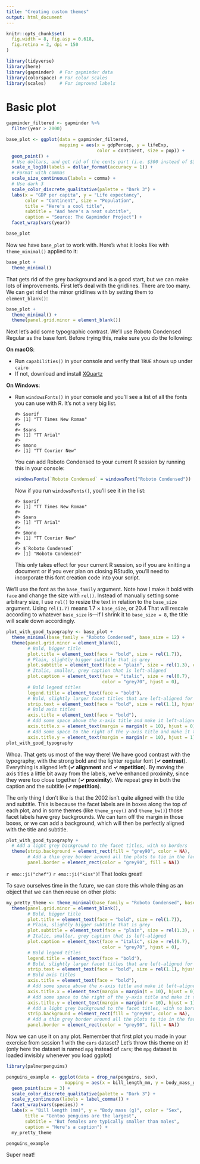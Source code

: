 ```yaml
---
title: "Creating custom themes"
output: html_document
---
```


```r
knitr::opts_chunk$set(
  fig.width = 8, fig.asp = 0.618,
  fig.retina = 2, dpi = 150
)
```

```r
library(tidyverse)
library(here)
library(gapminder)  # For gapminder data
library(colorspace) # For color scales
library(scales)     # For improved labels
```

# Basic plot

```r
gapminder_filtered <- gapminder %>% 
  filter(year > 2000)

base_plot <- ggplot(data = gapminder_filtered,
                    mapping = aes(x = gdpPercap, y = lifeExp, 
                                  color = continent, size = pop)) +
  geom_point() +
  # Use dollars, and get rid of the cents part (i.e. $300 instead of $300.00)
  scale_x_log10(labels = dollar_format(accuracy = 1)) +
  # Format with commas
  scale_size_continuous(labels = comma) +
  # Use dark 3
  scale_color_discrete_qualitative(palette = "Dark 3") +
  labs(x = "GDP per capita", y = "Life expectancy",
       color = "Continent", size = "Population",
       title = "Here's a cool title",
       subtitle = "And here's a neat subtitle",
       caption = "Source: The Gapminder Project") +
  facet_wrap(vars(year))

base_plot
```

Now we have `base_plot` to work with. Here's what it looks like with `theme_minimal()` applied to it:

```r
base_plot +
  theme_minimal()
```

That gets rid of the grey background and is a good start, but we can make lots of improvements. First let's deal with the gridlines. There are too many. We can get rid of the minor gridlines with by setting them to `element_blank()`:

```r
base_plot +
  theme_minimal() +
  theme(panel.grid.minor = element_blank())
```

Next let's add some typographic contrast. We'll use Roboto Condensed Regular as the base font. Before trying this, make sure you do the following:

**On macOS**:

- Run `capabilities()` in your console and verify that `TRUE` shows up under `cairo`
- If not, download and install [XQuartz](https://www.xquartz.org/)

**On Windows**:

- Run `windowsFonts()` in your console and you'll see a list of all the fonts you can use with R. It's not a very big list.

    ```text
    #> $serif
    #> [1] "TT Times New Roman"
    #>
    #> $sans
    #> [1] "TT Arial"
    #> 
    #> $mono
    #> [1] "TT Courier New"
    ```
    
    You can add Roboto Condensed to your current R session by running this in your console:

    ```r
    windowsFonts(`Roboto Condensed` = windowsFont("Roboto Condensed"))
    ```

    Now if you run `windowsFonts()`, you'll see it in the list:
    
    ```text
    #> $serif
    #> [1] "TT Times New Roman"
    #>
    #> $sans
    #> [1] "TT Arial"
    #> 
    #> $mono
    #> [1] "TT Courier New"
    #>
    #> $`Roboto Condensed`
    #> [1] "Roboto Condensed"
    ```

    This only takes effect for your current R session, so if you are knitting a document or if you ever plan on closing RStudio, you'll need to incorporate this font creation code into your script.

We'll use the font as the `base_family` argument. Note how I make it bold with `face` and change the size with `rel()`. Instead of manually setting some arbitrary size, I use `rel()` to resize the text in relation to the `base_size` argument. Using `rel(1.7)` means 1.7 × `base_size`, or 20.4 That will rescale according to whatever `base_size` is—if I shrink it to `base_size = 8`, the title will scale down accordingly.

```r
plot_with_good_typography <- base_plot +
  theme_minimal(base_family = "Roboto Condensed", base_size = 12) +
  theme(panel.grid.minor = element_blank(),
        # Bold, bigger title
        plot.title = element_text(face = "bold", size = rel(1.7)),
        # Plain, slightly bigger subtitle that is grey
        plot.subtitle = element_text(face = "plain", size = rel(1.3), color = "grey70"),
        # Italic, smaller, grey caption that is left-aligned
        plot.caption = element_text(face = "italic", size = rel(0.7), 
                                    color = "grey70", hjust = 0),
        # Bold legend titles
        legend.title = element_text(face = "bold"),
        # Bold, slightly larger facet titles that are left-aligned for the sake of repetition
        strip.text = element_text(face = "bold", size = rel(1.1), hjust = 0),
        # Bold axis titles
        axis.title = element_text(face = "bold"),
        # Add some space above the x-axis title and make it left-aligned
        axis.title.x = element_text(margin = margin(t = 10), hjust = 0),
        # Add some space to the right of the y-axis title and make it top-aligned
        axis.title.y = element_text(margin = margin(r = 10), hjust = 1))
plot_with_good_typography
```

Whoa. That gets us most of the way there! We have good contrast with the typography, with the strong bold and the lighter regular font (**✓ contrast**). Everything is aligned left (**✓ alignment** and **✓ repetition**). By moving the axis titles a little bit away from the labels, we've enhanced proximity, since they were too close together (**✓ proximity**). We repeat grey in both the caption and the subtitle (**✓ repetition**).

The only thing I don't like is that the 2002 isn't quite aligned with the title and subtitle. This is because the facet labels are in boxes along the top of each plot, and in some themes (like `theme_grey()` and `theme_bw()`) those facet labels have grey backgrounds. We can turn off the margin in those boxes, or we can add a background, which will then be perfectly aligned with the title and subtitle.

```r
plot_with_good_typography +
  # Add a light grey background to the facet titles, with no borders
  theme(strip.background = element_rect(fill = "grey90", color = NA),
        # Add a thin grey border around all the plots to tie in the facet titles
        panel.border = element_rect(color = "grey90", fill = NA))
```

`r emo::ji("chef")` `r emo::ji("kiss")`! That looks great!

To save ourselves time in the future, we can store this whole thing as an object that we can then reuse on other plots:

```r
my_pretty_theme <- theme_minimal(base_family = "Roboto Condensed", base_size = 12) +
  theme(panel.grid.minor = element_blank(),
        # Bold, bigger title
        plot.title = element_text(face = "bold", size = rel(1.7)),
        # Plain, slightly bigger subtitle that is grey
        plot.subtitle = element_text(face = "plain", size = rel(1.3), color = "grey70"),
        # Italic, smaller, grey caption that is left-aligned
        plot.caption = element_text(face = "italic", size = rel(0.7), 
                                    color = "grey70", hjust = 0),
        # Bold legend titles
        legend.title = element_text(face = "bold"),
        # Bold, slightly larger facet titles that are left-aligned for the sake of repetition
        strip.text = element_text(face = "bold", size = rel(1.1), hjust = 0),
        # Bold axis titles
        axis.title = element_text(face = "bold"),
        # Add some space above the x-axis title and make it left-aligned
        axis.title.x = element_text(margin = margin(t = 10), hjust = 0),
        # Add some space to the right of the y-axis title and make it top-aligned
        axis.title.y = element_text(margin = margin(r = 10), hjust = 1),
        # Add a light grey background to the facet titles, with no borders
        strip.background = element_rect(fill = "grey90", color = NA),
        # Add a thin grey border around all the plots to tie in the facet titles
        panel.border = element_rect(color = "grey90", fill = NA))
```

Now we can use it on any plot. Remember that first plot you made in your exercise from session 1 with the `cars` dataset? Let's throw this theme on it! (only here the dataset is named `mpg` instead of `cars`; the `mpg` dataset is loaded invisibly whenever you load ggplot)

```r
library(palmerpenguins)

penguins_example <- ggplot(data = drop_na(penguins, sex), 
                      mapping = aes(x = bill_length_mm, y = body_mass_g, color = str_to_title(sex))) +
  geom_point(size = 3) + 
  scale_color_discrete_qualitative(palette = "Dark 3") +
  scale_y_continuous(labels = label_comma()) +
  facet_wrap(vars(species)) +
  labs(x = "Bill length (mm)", y = "Body mass (g)", color = "Sex",
       title = "Gentoo penguins are the largest",
       subtitle = "But females are typically smaller than males",
       caption = "Here's a caption") +
  my_pretty_theme

penguins_example
```

Super neat!
